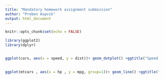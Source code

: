```yaml
---
title: "Mandatory homework assignment submission"
author: "Preben Aspvik"
output: html_document
---
```


```r
knitr::opts_chunk$set(echo = FALSE)
```

```r

library(ggplot2)
library(dplyr)

```

##

```r
ggplot(cars, aes(x = speed, y = dist))+ geom_dotplot() +ggtitle("Speed of cars and distance")
```

##

```r



ggplot(mtcars , aes(x = hp , y = mpg, group=1))+ geom_line() +ggtitle("Miles per gallon vs horsepower") 
```
